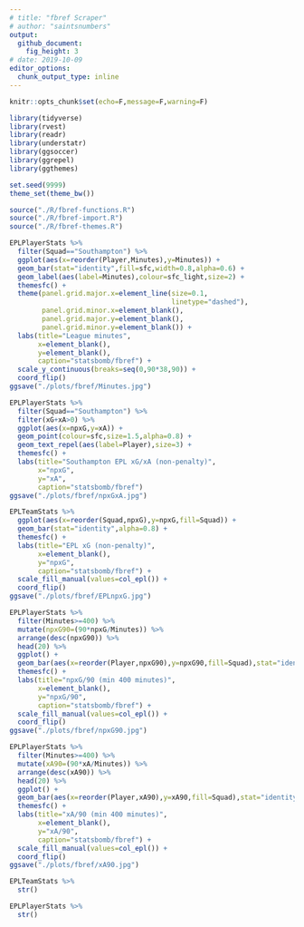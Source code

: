 ```yaml
---
# title: "fbref Scraper"
# author: "saintsnumbers"
output:
  github_document:
    fig_height: 3
# date: 2019-10-09
editor_options:
  chunk_output_type: inline
---
```


```r
knitr::opts_chunk$set(echo=F,message=F,warning=F)

library(tidyverse)
library(rvest)
library(readr)
library(understatr)
library(ggsoccer)
library(ggrepel)
library(ggthemes)

set.seed(9999)
theme_set(theme_bw())

source("./R/fbref-functions.R")
source("./R/fbref-import.R")
source("./R/fbref-themes.R")
```

```r
EPLPlayerStats %>%
  filter(Squad=="Southampton") %>%
  ggplot(aes(x=reorder(Player,Minutes),y=Minutes)) +
  geom_bar(stat="identity",fill=sfc,width=0.8,alpha=0.6) +
  geom_label(aes(label=Minutes),colour=sfc_light,size=2) +
  themesfc() +
  theme(panel.grid.major.x=element_line(size=0.1,
                                        linetype="dashed"),
        panel.grid.minor.x=element_blank(),
        panel.grid.major.y=element_blank(),
        panel.grid.minor.y=element_blank()) +
  labs(title="League minutes",
       x=element_blank(),
       y=element_blank(),
       caption="statsbomb/fbref") +
  scale_y_continuous(breaks=seq(0,90*38,90)) +
  coord_flip()
ggsave("./plots/fbref/Minutes.jpg")

EPLPlayerStats %>%
  filter(Squad=="Southampton") %>%
  filter(xG+xA>0) %>%
  ggplot(aes(x=npxG,y=xA)) +
  geom_point(colour=sfc,size=1.5,alpha=0.8) +
  geom_text_repel(aes(label=Player),size=3) +
  themesfc() +
  labs(title="Southampton EPL xG/xA (non-penalty)",
       x="npxG",
       y="xA",
       caption="statsbomb/fbref")
ggsave("./plots/fbref/npxGxA.jpg")

EPLTeamStats %>%
  ggplot(aes(x=reorder(Squad,npxG),y=npxG,fill=Squad)) +
  geom_bar(stat="identity",alpha=0.8) +
  themesfc() +
  labs(title="EPL xG (non-penalty)",
       x=element_blank(),
       y="npxG",
       caption="statsbomb/fbref") +
  scale_fill_manual(values=col_epl()) +
  coord_flip()
ggsave("./plots/fbref/EPLnpxG.jpg")

EPLPlayerStats %>%
  filter(Minutes>=400) %>%
  mutate(npxG90=(90*npxG/Minutes)) %>%
  arrange(desc(npxG90)) %>%
  head(20) %>%
  ggplot() +
  geom_bar(aes(x=reorder(Player,npxG90),y=npxG90,fill=Squad),stat="identity",alpha=0.8) +
  themesfc() +
  labs(title="npxG/90 (min 400 minutes)",
       x=element_blank(),
       y="npxG/90",
       caption="statsbomb/fbref") +
  scale_fill_manual(values=col_epl()) +
  coord_flip()
ggsave("./plots/fbref/npxG90.jpg")

EPLPlayerStats %>%
  filter(Minutes>=400) %>%
  mutate(xA90=(90*xA/Minutes)) %>%
  arrange(desc(xA90)) %>%
  head(20) %>%
  ggplot() +
  geom_bar(aes(x=reorder(Player,xA90),y=xA90,fill=Squad),stat="identity",alpha=0.8) +
  themesfc() +
  labs(title="xA/90 (min 400 minutes)",
       x=element_blank(),
       y="xA/90",
       caption="statsbomb/fbref") +
  scale_fill_manual(values=col_epl()) +
  coord_flip()
ggsave("./plots/fbref/xA90.jpg")
```

```r
EPLTeamStats %>%
  str()

EPLPlayerStats %>%
  str()
```